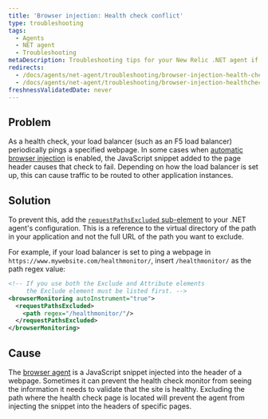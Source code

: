 ```yaml
---
title: 'Browser injection: Health check conflict'
type: troubleshooting
tags:
  - Agents
  - NET agent
  - Troubleshooting
metaDescription: Troubleshooting tips for your New Relic .NET agent if your webpage health check is failing.
redirects:
  - /docs/agents/net-agent/troubleshooting/browser-injection-health-check-conflict
  - /docs/agents/net-agent/troubleshooting/browser-injection-healthcheck-conflict
freshnessValidatedDate: never
---
```


## Problem

As a health check, your load balancer (such as an F5 load balancer) periodically pings a specified webpage. In some cases when [automatic browser injection](/docs/agents/net-agent/additional-installation/new-relic-browser-net-agent) is enabled, the [<InlinePopover type="browser"/>](/docs/browser/new-relic-browser/getting-started/introduction-new-relic-browser) JavaScript snippet added to the page header causes that check to fail. Depending on how the load balancer is set up, this can cause traffic to be routed to other application instances.

## Solution

To prevent this, add the [`requestPathsExcluded` sub-element](/docs/agents/net-agent/configuration/net-agent-configuration#browser-path-exclusion) to your .NET agent's configuration. This is a reference to the virtual directory of the path in your application and not the full URL of the path you want to exclude.

For example, if your load balancer is set to ping a webpage in `https://www.mywebsite.com/healthmonitor/`, insert `/healthmonitor/` as the path regex value:

```xml
<!-- If you use both the Exclude and Attribute elements
     the Exclude element must be listed first. -->
<browserMonitoring autoInstrument="true">
  <requestPathsExcluded>
    <path regex="/healthmonitor/"/>
  </requestPathsExcluded>
</browserMonitoring>
```

## Cause

The [browser agent](/docs/browser/new-relic-browser/installation/install-new-relic-browser-agent) is a JavaScript snippet injected into the header of a webpage. Sometimes it can prevent the health check monitor from seeing the information it needs to validate that the site is healthy. Excluding the path where the health check page is located will prevent the agent from injecting the snippet into the headers of specific pages.
